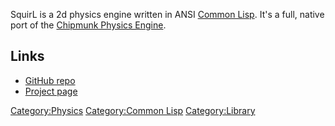 SquirL is a 2d physics engine written in ANSI [[Common Lisp]]. It's a full, native port of the [http://code.google.com/p/chipmunk-physics/ Chipmunk Physics Engine].

== Links ==
* [http://github.com/sykopomp/squirl GitHub repo]
* [http://redmine.sykosomatic.org/projects/squirl Project page]

[[Category:Physics]]
[[Category:Common Lisp]]
[[Category:Library]]
